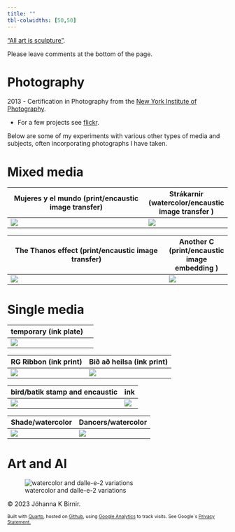 ```yaml
---
title: ""
tbl-colwidths: [50,50]
---
```


<!-- Google tag (gtag.js) -->

```{=html}
<script async src="https://www.googletagmanager.com/gtag/js?id=G-LPJSR1NJ6X"></script>
```
```{=html}
<script>
  window.dataLayer = window.dataLayer || [];
  function gtag(){dataLayer.push(arguments);}
  gtag('js', new Date());

  gtag('config', 'G-LPJSR1NJ6X');
</script>
```
["All art is sculpture"](https://johannahel.ga/cv/).

Please leave comments at the bottom of the page.

# Photography

2013 - Certification in Photography from the [New York Institute of Photography](https://www.nyip.edu).

-   For a few projects see [flickr](https://www.flickr.com/photos/jkbirnir/albums).

Below are some of my experiments with various other types of media and subjects, often incorporating photographs I have taken.

# Mixed media

| Mujeres y el mundo (print/encaustic image transfer) | Strákarnir (watercolor/encaustic image transfer ) |
|--------------------------------------------------------|----------------|
| ![](images/art1.jpeg)                               | ![](images/art2.jpg)                              |

| The Thanos effect (print/encaustic image transfer) | Another C (print/encaustic image embedding ) |
|--------------------------------------------------------|----------------|
| ![](images/art19.jpg)                              | ![](images/art20.jpg)                        |

# Single media

| temporary (ink plate) |     |
|-----------------------|-----|
| ![](images/art8.jpg)  |     |

| RG Ribbon (ink print) | Bið að heilsa (ink print) |
|-----------------------|---------------------------|
| ![](images/art4.jpg)  | ![](images/art3.jpg)      |

| bird/batik stamp and encaustic | ink                  |
|--------------------------------|----------------------|
| ![](images/art6.jpg)           | ![](images/art7.jpg) |

| Shade/watercolor     | Dancers/watercolor    |
|----------------------|-----------------------|
| ![](images/art5.jpg) | ![](images/art21.png) |

# Art and AI

![watercolor and dalle-e-2 variations](images/art18.png)

© 2023 Jóhanna K Birnir.

::: {style="font-size: 75%;"}
Built with [Quarto](https://quarto.org/), hosted on [Github](https://github.com/jkbirnir), using [Google Analytics](https://analytics.withgoogle.com/) to track visits. See Google´s [Privacy Statement.](https://policies.google.com/privacy)
:::
